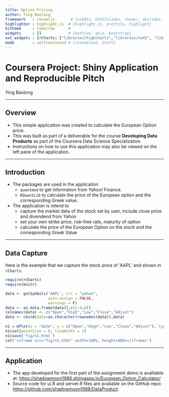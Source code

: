 ```yaml
---
title: Option Pricing
author: Ying Baolong
framework   : revealjs       # {io2012, html5slides, shower, dzslides, ...}
highlighter : highlight.js  # {highlight.js, prettify, highlight}
hitheme     : tomorrow      # 
widgets     : []            # {mathjax, quiz, bootstrap}
ext_widgets : {rCharts: ["libraries/highcharts","libraries/nvd3", "libraries/morris", "libraries/leaflet", "libraries/rickshaw","libraries/polycharts"]}
mode        : selfcontained # {standalone, draft}
---
```


# Coursera Project: Shiny Application and Reproducible Pitch

Ying Baolong


---

## Overview

- This simple application was created to calculate the European Option price.
- This was built as part of a deliverable for the course **Developing Data Products** as part of the Coursera Data Science Specialization.
- Instructions on how to use this application may also be viewed on the left pane of the application.

--- 

## Introduction

- The packages are used in the application
    * `quantmod` to get information from Yahoo! Finance.
    * `RQuantLib` to calculate the price of the European option and the corresponding Greek value.
- The application is intend to 
    * capture the market data of the stock set by user, include close price and divendend from Yahoo
    * set your own strike price, risk-free rate, maturity of option
    * calculate the price of the European Option on the stock and the corresponding Greek Value


--- 

## Data Capture

Here is the example that we capture the stock price of 'AAPL' and shown in `rCharts`:

```r
require(rCharts)
require(knitr)

data <- getSymbols('AAPL', src = "yahoo", 
                   auto.assign = FALSE,
                   warnings = F)
data <- as.data.frame(data)[,c(1:4,6)]
colnames(data) <- c("Open","High","Low","Close","Adjust")
data <- cbind(date=as.character(rownames(data)),data)
    
n1 = mPlot(x = "date", y = c("Open","High","Low","Close","Adjust"), type = "Line", data = data)
n1$set(pointSize = 0, lineWidth = 1)
n1$save('fig/n1.html')
cat('<iframe src="fig/n1.html" width=100%, height=600></iframe>')
```


--- 

## Application

- The app developed for the first part of the assignment demo is avalilable at: [https://shadowmoon1988.shinyapps.io/European_Option_Calculator/](https://shadowmoon1988.shinyapps.io/European_Option_Calculator/)
- Source code for ui.R and server.R files are available on the GitHub repo: [https://github.com/shadowmoon1988/DataProduct](https://github.com/shadowmoon1988/DataProduct)


